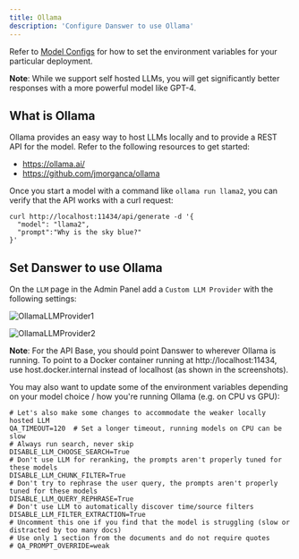 ```yaml
---
title: Ollama
description: 'Configure Danswer to use Ollama'
---
```


Refer to [Model Configs](https://docs.danswer.dev/gen_ai_configs/overview#model-configs) for how to set the
environment variables for your particular deployment.

**Note**: While we support self hosted LLMs, you will get significantly better responses with a more powerful
model like GPT-4.

## What is Ollama
Ollama provides an easy way to host LLMs locally and to provide a REST API for the model.
Refer to the following resources to get started:
- https://ollama.ai/
- https://github.com/jmorganca/ollama

Once you start a model with a command like `ollama run llama2`, you can verify that the API works with a curl request:
```
curl http://localhost:11434/api/generate -d '{
  "model": "llama2",
  "prompt":"Why is the sky blue?"
}'
```

## Set Danswer to use Ollama

On the `LLM` page in the Admin Panel add a `Custom LLM Provider` with the following settings:

![OllamaLLMProvider1](/images/gen_ai/OllamaLLMProvider1.png)

![OllamaLLMProvider2](/images/gen_ai/OllamaLLMProvider2.png)

**Note**: For the API Base, you should point Danswer to wherever Ollama is running. To point to 
a Docker container running at http://localhost:11434, use host.docker.internal instead of localhost 
(as shown in the screenshots).

You may also want to update some of the environment variables depending on your model choice / how 
you're running Ollama (e.g. on CPU vs GPU):
```
# Let's also make some changes to accommodate the weaker locally hosted LLM
QA_TIMEOUT=120  # Set a longer timeout, running models on CPU can be slow
# Always run search, never skip
DISABLE_LLM_CHOOSE_SEARCH=True
# Don't use LLM for reranking, the prompts aren't properly tuned for these models
DISABLE_LLM_CHUNK_FILTER=True
# Don't try to rephrase the user query, the prompts aren't properly tuned for these models
DISABLE_LLM_QUERY_REPHRASE=True
# Don't use LLM to automatically discover time/source filters
DISABLE_LLM_FILTER_EXTRACTION=True
# Uncomment this one if you find that the model is struggling (slow or distracted by too many docs)
# Use only 1 section from the documents and do not require quotes
# QA_PROMPT_OVERRIDE=weak
```

